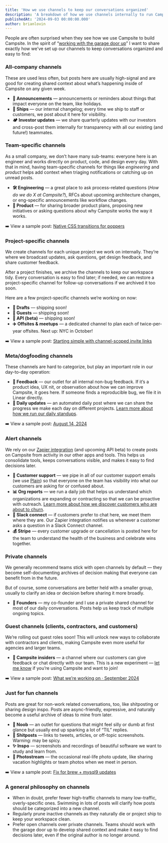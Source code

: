 ```yaml
---
title: 'How we use channels to keep our conversations organized'
description: 'A breakdown of how we use channels internally to run Campsite.'
publishedAt: '2024-09-03 00:00:00.000'
author: brianlovin
---
```


People are often surprised when they see how we use Campsite to build Campsite. In the spirit of “[working with the garage door up](/blog/teams-should-work-with-the-garage-door-up)” I want to share exactly how we’ve set up our channels to keep conversations organized and easy to find:

### All-company channels

These are used less often, but posts here are usually high-signal and are good for creating shared context about what’s happening inside of Campsite on any given week.

- **📣 Announcements** — announcements or reminders about things that impact everyone on the team, like holidays.
- **🚢 Ships** — our internal changelog; every time we ship to staff or customers, we post about it here for visibility.
- **🏕️ Investor updates** — we share quarterly updates with our investors and cross-post them internally for transparency with all our existing (and future!) teammates.

### Team-specific channels

As a small company, we don’t have many sub-teams: everyone here is an engineer and works directly on product, code, and design every day. With that in mind, having team-specific channels for things like _engineering_ and _product_ helps add context when triaging notifications or catching up on unread posts.

- **🛠️ Engineering** — a great place to ask process-related questions (_How do we do X at Campsite?_), RFCs about upcoming architecture changes, or eng-specific announcements like workflow changes.
- **🧪 Product** — for sharing broader product plans, proposing new initiatives or asking questions about why Campsite works the way it works.

➡️ View a sample post: [Native CSS transitions for poppers](https://app.campsite.com/campsite/posts/fgxj2oyrolrr)

### Project-specific channels

We create channels for each unique project we work on internally. They’re where we broadcast updates, ask questions, get design feedback, and share customer feedback.

After a project finishes, we archive the channels to keep our workspace tidy. Every conversation is easy to find later; if needed, we can restore a project-specific channel for follow-up conversations if we archived it too soon.

Here are a few project-specific channels we’re working on now:

- **📝 Drafts** — shipping soon!
- **🤝 Guests** — shipping soon!
- **🔌 API (beta)** — shipping soon!
- **✈️ Offsites & meetups** — a dedicated channel to plan each of twice-per-year offsites. Next up: NYC in October!

➡️ View a sample post: [Starting simple with channel-scoped invite links](https://app.campsite.com/campsite/posts/mj2179s60ybo)

### Meta/dogfooding channels

These channels are hard to categorize, but play an important role in our day-to-day operation:

- **🎁 Feedback** — our outlet for all internal non-bug feedback. If it’s a product idea, UX nit, or observation about how we can improve Campsite, it goes here. If someone finds a reproducible bug, we file it in Linear directly.
- **🌅 Daily updates** — an automated daily post where we can share the progress we make each day on different projects. [Learn more about how we run our daily standups](/blog/effective-daily-standups-for-distributed-teams).

➡️ View a sample post: [August 14, 2024](https://app.campsite.com/campsite/posts/s4n74kgx6a6g)

### Alert channels

We rely on our [Zapier integration](https://zapier.com/apps/campsite/integrations) (and upcoming API beta) to create posts on Campsite from activity in our other apps and tools. This helps us consolidate tools, keeps conversations visible, and makes it easy to find decisions later.

- **💌 Customer support** — we pipe in all of our customer support emails (we use [Plain](https://www.plain.com)) so that everyone on the team has visibility into what our customers are asking for or confused about.
- **📊 Org reports** — we run a daily job that helps us understand which organizations are expanding or contracting so that we can be proactive with outreach. [Learn more about how we discover customers who are about to churn](/blog/how-we-discover-customers-about-to-churn).
- **🔗 Slack connect** — if customers prefer to chat here, we meet them where they are. Our Zapier integration notifies us whenever a customer asks a question in a Slack Connect channel.
- **💰 Stripe** — every customer upgrade or cancellation is posted here for the team to understand the health of the business and celebrate wins together.

### Private channels

We generally recommend teams stick with open channels by default — they become self-documenting archives of decision making that everyone can benefit from in the future.

But of course, some conversations are better held with a smaller group, usually to clarify an idea or decision before sharing it more broadly.

- **🤠 Founders** — my co-founder and I use a private shared channel for most of our daily conversations. Posts help us keep track of multiple ongoing topics.

### Guest channels (clients, contractors, and customers)

We’re rolling out guest roles soon! This will unlock new ways to collaborate with contractors and clients, making Campsite even more useful for agencies and larger teams.

- **🤫 Campsite insiders** — a channel where our customers can give feedback or chat directly with our team. This is a new experiment — [let me know](https://x.com/brian_lovin) if you’re using Campsite and want to join!

➡️ View a sample post: [What we’re working on · September 2024](https://app.campsite.com/campsite/posts/edf4uyexwd84)

### Just for fun channels

Posts are great for non-work related conversations, too, like shitposting or sharing design inspo. Posts are async-friendly, expressive, and naturally become a useful archive of ideas to mine from later.

- **🤡 Noob** — an outlet for questions that might feel silly or dumb at first glance but usually end up sparking a lot of “TIL” replies.
- **💩 Shitposts** — links to tweets, articles, or off-topic screenshots. Warning: may be spicy.
- **✨ Inspo** — screenshots and recordings of beautiful software we want to study and learn from.
- **🌁 Photostream** — the occasional real-life photo update, like sharing vacation highlights or team photos when we meet in person.

➡️ View a sample post: [Fix for brew + mysql9 updates](https://app.campsite.com/campsite/posts/0ryzd40j5ix7)

### A general philosophy on channels

- When in doubt, prefer fewer high-traffic channels to many low-traffic, overly-specific ones. Swimming in lots of posts will clarify how posts should be categorized into a new channel.
- Regularly prune inactive channels as they naturally die or project ship to keep your workspace clean.
- Prefer open channels over private channels. Teams should work with the garage door up to develop shared context and make it easy to find decisions later, even if the original author is no longer around.
